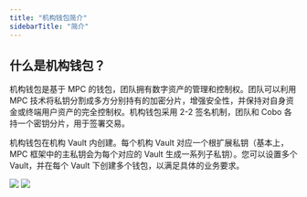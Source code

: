 ```yaml
---
title: "机构钱包简介"
sidebarTitle: "简介"
---
```


## 什么是机构钱包？

机构钱包是基于 MPC 的钱包，团队拥有数字资产的管理和控制权。团队可以利用 MPC 技术将私钥分割成多方分别持有的加密分片，增强安全性，并保持对自身资金或终端用户资产的完全控制权。机构钱包采用 2-2 签名机制，团队和 Cobo 各持一个密钥分片，用于签署交易。

机构钱包在机构 Vault 内创建。每个机构 Vault 对应一个根扩展私钥（基本上，MPC 框架中的主私钥会为每个对应的 Vault 生成一系列子私钥）。您可以设置多个 Vault，并在每个 Vault 下创建多个钱包，以满足具体的业务要求。

<img src="/images/mpc-wallet/OCW.svg"/>

<img src="/images/mpc-wallet/mpc-wallet.png" className="screenshot_full_screen"/>